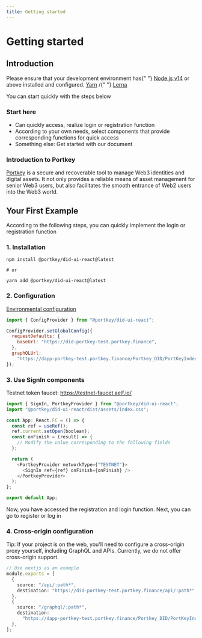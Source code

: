 ```yaml
---
title: Getting started
---
```



# Getting started

## Introduction

<HighlightBlock>
  Please ensure that your development environment has{" "}
  <a href="https://nodejs.org/en">Node.js v14</a> or above installed and
  configured. <a href="https://yarnpkg.com">Yarn</a> /{" "}
  <a href="https://lerna.js.org">Lerna</a>
</HighlightBlock>

You can start quickly with the steps below

### Start here

- Can quickly access, realize login or registration function
- According to your own needs, select components that provide corresponding functions for quick access
- Something else: Get started with our document

### Introduction to Portkey

[Portkey](https://portkey.finance) is a secure and recoverable tool to
manage Web3 identities and digital assets. It not only provides a reliable means
of asset management for senior Web3 users, but also facilitates the smooth entrance
of Web2 users into the Web3 world.

## Your First Example

<HighlightBlock>
  According to the following steps, you can quickly implement the login or
  registration function
</HighlightBlock>

### 1. Installation

```shell
npm install @portkey/did-ui-react@latest

# or

yarn add @portkey/did-ui-react@latest
```

### 2. Configuration

[Environmental configuration](docs/EnvironmentalConfiguration.mdx)

```javascript
import { ConfigProvider } from "@portkey/did-ui-react";

ConfigProvider.setGlobalConfig({
  requestDefaults: {
    baseUrl: "https://did-portkey-test.portkey.finance",
  },
  graphQLUrl:
    "https://dapp-portkey-test.portkey.finance/Portkey_DID/PortKeyIndexerCASchema/graphql",
});
```

### 3. Use SignIn components

Testnet token faucet: https://testnet-faucet.aelf.io/

```typescript
import { SignIn, PortkeyProvider } from "@portkey/did-ui-react";
import "@portkey/did-ui-react/dist/assets/index.css";

const App: React.FC = () => {
  const ref = useRef();
  ref.current.setOpen(boolean);
  const onFinish = (result) => {
    // Modify the value corresponding to the following fields
  };

  return (
    <PortkeyProvider networkType={"TESTNET"}>
      <SignIn ref={ref} onFinish={onFinish} />
    </PortkeyProvider>
  );
};

export default App;
```

Now, you have accessed the registration and login function. Next, you can go to register or log in

### 4. Cross-origin configuration

<HighlightBlock>
  Tip: If your project is on the web, you'll need to configure a cross-origin
  proxy yourself, including GraphQL and APIs. Currently, we do not offer
  cross-origin support.
</HighlightBlock>

```typescript
// Use nextjs as an example
module.exports = [
  {
    source: "/api/:path*",
    destination: "https://did-portkey-test.portkey.finance/api/:path*",
  },
  {
    source: "/graphql/:path*",
    destination:
      "https://dapp-portkey-test.portkey.finance/Portkey_DID/PortKeyIndexerCASchema/graphql/:path*",
  },
];
```
